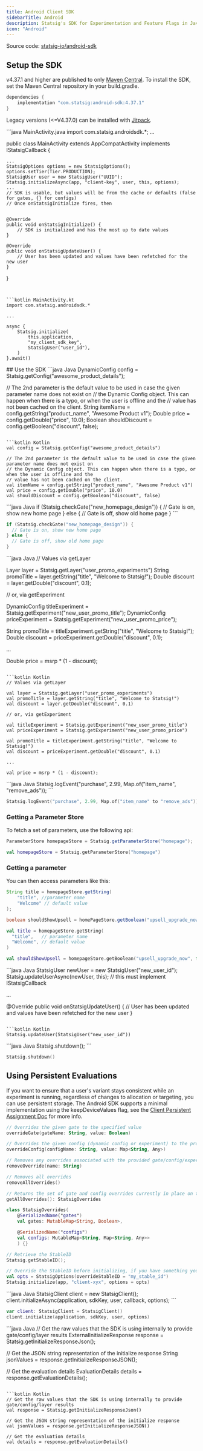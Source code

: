 ```yaml
---
title: Android Client SDK
sidebarTitle: Android
description: Statsig's SDK for Experimentation and Feature Flags in Java & Kotlin Android applications.
icon: "Android"
---
```



<Callout icon="github">
Source code: <a href="https://github.com/statsig-io/android-sdk" target="_blank" rel="noreferrer">statsig-io/android-sdk</a>
</Callout>

## Setup the SDK
<Steps>
<Step title="Install the SDK">
<Installation/>

v4.37.1 and higher are published to only [Maven Central](https://central.sonatype.com/artifact/com.statsig/android-sdk). To install the SDK, set the Maven Central repository in your build.gradle. 
```java
dependencies {
    implementation "com.statsig:android-sdk:4.37.1"
}
```
Legacy versions (\<=V4.37.0) can be installed with [Jitpack](https://jitpack.io/#statsig-io/android-sdk).
</Step>
<Step title="Initialize the SDK">
<Initialization/>

<CodeGroup dropdown>
```java MainActivity.java
import com.statsig.androidsdk.*;
...

public class MainActivity extends AppCompatActivity implements IStatsigCallback {

    ...
    StatsigOptions options = new StatsigOptions();
    options.setTier(Tier.PRODUCTION);
    StatsigUser user = new StatsigUser("UUID");
    Statsig.initializeAsync(app, "client-key", user, this, options);
    ...
    // SDK is usable, but values will be from the cache or defaults (false for gates, {} for configs)
    // Once onStatsigInitialize fires, then


    @Override
    public void onStatsigInitialize() {
        // SDK is initialized and has the most up to date values
    }

    @Override
    public void onStatsigUpdateUser() {
        // User has been updated and values have been refetched for the new user
    }

}
```


```kotlin MainActivity.kt
import com.statsig.androidsdk.*

...

async {
    Statsig.initialize(
        this.application,
        "my_client_sdk_key",
        StatsigUser("user_id"),
    )
}.await()
```
</CodeGroup>
</Step>
</Steps>
## Use the SDK

<checkGate/>
<CodeGroup>
```java Java
DynamicConfig config = Statsig.getConfig("awesome_product_details");

// The 2nd parameter is the default value to be used in case the given parameter name does not exist on
// the Dynamic Config object. This can happen when there is a typo, or when the user is offline and the
// value has not been cached on the client.
String itemName = config.getString("product_name", "Awesome Product v1");
Double price = config.getDouble("price", 10.0);
Boolean shouldDiscount = config.getBoolean("discount", false);
```

```kotlin Kotlin
val config = Statsig.getConfig("awesome_product_details")

// The 2nd parameter is the default value to be used in case the given parameter name does not exist on
// the Dynamic Config object. This can happen when there is a typo, or when the user is offline and the
// value has not been cached on the client.
val itemName = config.getString("product_name", "Awesome Product v1")
val price = config.getDouble("price", 10.0)
val shouldDiscount = config.getBoolean("discount", false)
```
</CodeGroup>


<getDynamicConfig/>
<CodeGroup>
```java Java
if (Statsig.checkGate("new_homepage_design")) {
  // Gate is on, show new home page
} else {
  // Gate is off, show old home page
}
```

```kotlin Kotlin
if (Statsig.checkGate("new_homepage_design")) {
  // Gate is on, show new home page
} else {
  // Gate is off, show old home page
}
```
</CodeGroup>



<getExperimentLayer/>

<CodeGroup>
```java Java
// Values via getLayer

Layer layer = Statsig.getLayer("user_promo_experiments")
String promoTitle = layer.getString("title", "Welcome to Statsig!");
Double discount = layer.getDouble("discount", 0.1);

// or, via getExperiment

DynamicConfig titleExperiment = Statsig.getExperiment("new_user_promo_title");
DynamicConfig priceExperiment = Statsig.getExperiment("new_user_promo_price");

String promoTitle = titleExperiment.getString("title", "Welcome to Statsig!");
Double discount = priceExperiment.getDouble("discount", 0.1);

...

Double price = msrp * (1 - discount);
```

```kotlin Kotlin
// Values via getLayer

val layer = Statsig.getLayer("user_promo_experiments")
val promoTitle = layer.getString("title", "Welcome to Statsig!")
val discount = layer.getDouble("discount", 0.1)

// or, via getExperiment

val titleExperiment = Statsig.getExperiment("new_user_promo_title")
val priceExperiment = Statsig.getExperiment("new_user_promo_price")

val promoTitle = titleExperiment.getString("title", "Welcome to Statsig!")
val discount = priceExperiment.getDouble("discount", 0.1)

...

val price = msrp * (1 - discount);
```
</CodeGroup>
<logEvent/>

<CodeGroup>
```java Java
Statsig.logEvent("purchase", 2.99, Map.of("item_name", "remove_ads"));
```

```kotlin Kotlin
Statsig.logEvent("purchase", 2.99, Map.of("item_name" to "remove_ads"))
```
</CodeGroup>

<paramStores/>

### Getting a Parameter Store

To fetch a set of parameters, use the following api:
<CodeGroup>
```java Java
ParameterStore homepageStore = Statsig.getParameterStore("homepage");
```

```kotlin Kotlin
val homepageStore = Statsig.getParameterStore("homepage")
```
</CodeGroup>

### Getting a parameter

You can then access parameters like this:
<CodeGroup>
```java Java
String title = homepageStore.getString(
    "title", //parameter name
    "Welcome" // default value
);

boolean shouldShowUpsell = homePageStore.getBoolean("upsell_upgrade_now", false);
```

```kotlin Kotlin
val title = homepageStore.getString(
  "title",   // parameter name
  "Welcome", // default value
)

val shouldShowUpsell = homepageStore.getBoolean("upsell_upgrade_now", false)
```
</CodeGroup>

<statsigUser/>
<CodeGroup>
```java Java
StatsigUser newUser = new StatsigUser("new_user_id");
Statsig.updateUserAsync(newUser, this); // this must implement IStatsigCallback

...

@Override
public void onStatsigUpdateUser() {
    // User has been updated and values have been refetched for the new user
}
```

```kotlin Kotlin
Statsig.updateUser(StatsigUser("new_user_id"))
```
</CodeGroup>

<privateAttributes/>

<statsigOptions/>
<androidStatsigOptions/>

<shuttingDown/>

<CodeGroup>
```java Java
Statsig.shutdown();
```

```kotlin Kotlin
Statsig.shutdown()
```
</CodeGroup>


## Using Persistent Evaluations

If you want to ensure that a user's variant stays consistent while an experiment is running, regardless of changes to allocation or targeting, you can use persistent storage. The Android SDK supports a minimal implementation using the keepDeviceValues flag, see the [Client Persistent Assignment Doc](/client/concepts/persistent_assignment#support-in-ios-and-android-sdks) for more info.

<localOverrides/>

```kotlin
// Overrides the given gate to the specified value
overrideGate(gateName: String, value: Boolean)

// Overrides the given config (dynamic config or experiment) to the provided value
overrideConfig(configName: String, value: Map<String, Any>)

// Removes any overrides associated with the provided gate/config/experiment name
removeOverride(name: String)

// Removes all overrides
removeAllOverrides()

// Returns the set of gate and config overrides currently in place on the client
getAllOverrides(): StatsigOverrides

class StatsigOverrides(
    @SerializedName("gates")
    val gates: MutableMap<String, Boolean>,

    @SerializedName("configs")
    val configs: MutableMap<String, Map<String, Any>>
    ) {}
```

<manualExposures addedIn="4.9.0" />
<androidManualExposures/>
<stableID/>

```kotlin
// Retrieve the StableID
Statsig.getStableID(); 

// Override the StableID before initializing, if you have something you'd prefer to use instead
val opts = StatsigOptions(overrideStableID = "my_stable_id")
Statsig.initialize(app, "client-xyx", options = opts)
```

<multiInstance/>

<CodeGroup>
```java Java
StatsigClient client = new StatsigClient();
client.initializeAsync(application, sdkKey, user, callback, options);
```

```kotlin Kotlin
var client: StatsigClient = StatsigClient()
client.initialize(application, sdkKey, user, options)
```
</CodeGroup>

<initResponse/>

<CodeGroup>
```java Java
// Get the raw values that the SDK is using internally to provide gate/config/layer results
ExternalInitializeResponse response = Statsig.getInitializeResponseJson();

// Get the JSON string representation of the initialize response
String jsonValues = response.getInitializeResponseJSON();

// Get the evaluation details
EvaluationDetails details = response.getEvaluationDetails();
```

```kotlin Kotlin
// Get the raw values that the SDK is using internally to provide gate/config/layer results
val response = Statsig.getInitializeResponseJson()

// Get the JSON string representation of the initialize response
val jsonValues = response.getInitializeResponseJSON()

// Get the evaluation details
val details = response.getEvaluationDetails()
```
</CodeGroup>
